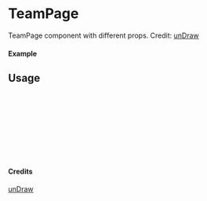 
<Meta of={TeamPage} title="unDraw/TeamPage" />

# TeamPage

TeamPage component with different props.
Credit: [unDraw](https://undraw.co/illustrations)

#### Example

<Canvas of={TeamPage.Primary} />

## Usage

```ts
import { TeamPage } from "yadl-ui";

const Example = () => {
  return (
      <TeamPage />
  );
};

export default Example;
```

#### Credits
[unDraw](https://undraw.co/illustrations)
